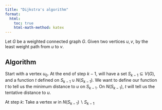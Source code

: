 ```yaml
---
title: "Dijkstra's algorithm"
format:
  html:
    toc: true
    html-math-method: katex
---
```


Let $G$ be a weighted connected graph $G$. Given two vertices $u,v$, by the least weight path from $u$ to $v$.

::: {.callout-note icon="false"}
## Algorithm

Start with a vertex $u_0$. At the end of step $k-1$, will have a set $S_{k-1} \subseteq V(G)$, and a function $t$ defined on $S_{k-1} \cup N(S_{k-1})$. We want to define our function $t$ to tell us the minimum distance to $u$ on $S_{k-1}$. On $N(S_{k-1})$, $t$ will tell us the tentative distance to $u$.

At step $k$: Take a vertex $w$ in $N(S_{k-1}) \backslash S_{k-1}$
:::